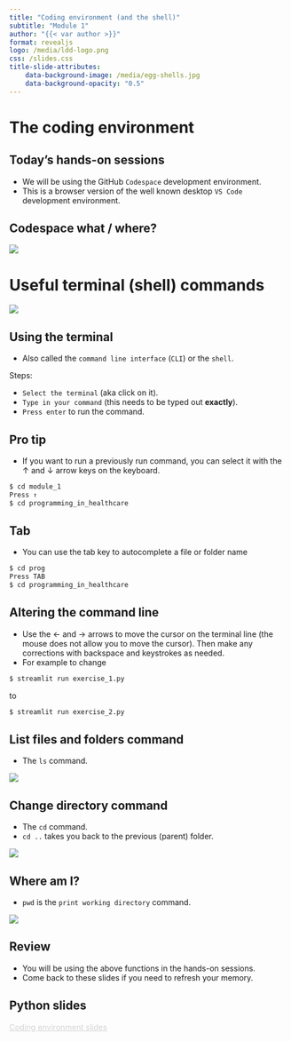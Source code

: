 ```yaml
---
title: "Coding environment (and the shell)"
subtitle: "Module 1"
author: "{{< var author >}}"
format: revealjs
logo: /media/ldd-logo.png
css: /slides.css
title-slide-attributes:
    data-background-image: /media/egg-shells.jpg
    data-background-opacity: "0.5"
---
```


# The coding environment {background-image="/media/bamboo-woods.jpg" background-opacity="0.2"}


## Today's hands-on sessions {background-image="/media/bamboo-woods.jpg" background-opacity="0.2"}

* We will be using the GitHub `Codespace` development environment.
* This is a browser version of the well known desktop `VS Code` development environment.


## <span class="hide-title">Codespace what / where?</span>

![](/media/codespace-what-where.png){.absolute top=0 left=0 width="max" height="max"}


# Useful terminal (shell) commands

![](/media/the-shell.png){.bordered fig-align="center" width="max" height="max"}


## Using the terminal {.smaller}

* Also called the `command line interface` (`CLI`) or the `shell`.

Steps:

* `Select the terminal` (aka click on it).
* `Type in your command` (this needs to be typed out **exactly**).
* `Press enter` to run the command.


## Pro tip

* If you want to run a previously run command, you can select it with the &#8593; and 
&#8595; arrow keys on the keyboard.

```.bash
$ cd module_1
Press ↑
$ cd programming_in_healthcare
```


## Tab

* You can use the tab key to autocomplete a file or folder name

```.bash
$ cd prog
Press TAB
$ cd programming_in_healthcare
```


## Altering the command line

* Use the &#8592; and &#8594; arrows to move the cursor on the terminal line (the mouse does not allow you to move the cursor). Then make any corrections with backspace and keystrokes as needed.
* For example to change

```.bash
$ streamlit run exercise_1.py
```

to

```.bash
$ streamlit run exercise_2.py
```


## List files and folders command

* The `ls` command.

![](/media/command-ls.png){.bordered fig-align="center" width="max" height="max"}


## Change directory command

* The `cd` command.
* `cd ..` takes you back to the previous (parent) folder.

![](/media/command-cd.png){.bordered fig-align="center" width="max" height="max"}

## Where am I?

* `pwd` is the `print working directory` command.

![](/media/command-pwd.png){.bordered fig-align="center" width="max" height="max"}


## Review

* You will be using the above functions in the hands-on sessions. 
* Come back to these slides if you need to refresh your memory.

## Python slides

```{=html}
<div class="bottom-right">
    <a href="https://letsdodigital.org/learn/learn-python/module-1/3-python.html" style="color: lightgrey;">Coding environment slides</a>
</div>
```
